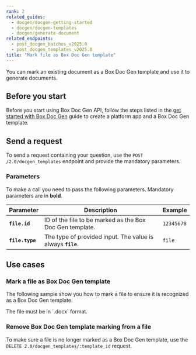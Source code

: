 ```yaml
---
rank: 2
related_guides:
  - docgen/docgen-getting-started
  - docgen/docgen-templates
  - docgen/generate-document
related_endpoints:
  - post_docgen_batches_v2025.0
  - post_docgen_templates_v2025.0
title: "Mark file as Box Doc Gen template"
---
```

You can mark an existing document as a Box Doc Gen template and use it to generate documents.

## Before you start

Before you start using Box Doc Gen API, follow the steps listed in the [get started with Box Doc Gen][docgen-prerequisites] guide to create a platform app and a Box Doc Gen template.

## Send a request

To send a request containing your question,
use the `POST /2.0/docgen_templates` endpoint and
provide the mandatory parameters.

### Parameters

To make a call you need to pass the following parameters.
Mandatory parameters are in **bold**.

| Parameter    |Description         | Example                     |
| ------------ | ------ | --- |
| **`file.id`** | ID of the file to be marked as the Box Doc Gen template. | `12345678` |
| **`file.type`** | The type of provided input. The value is always **`file`**. | `file` |

## Use cases

### Mark a file as Box Doc Gen template

The following sample show you how to mark a file to ensure it is recognized as a Box Doc Gen template.

<Message type='notice'>
The file must be in `.docx` format.
</Message>

<Samples id='post_docgen_templates_v2025.0' />

### Remove Box Doc Gen template marking from a file

To make sure a file is no longer marked as a Box Doc Gen template,
use the `DELETE 2.0/docgen_templates/:template_id` request.

<Samples id='delete_docgen_templates_id_v2025.0' />

[docgen-prerequisites]: g://docgen/docgen-getting-started